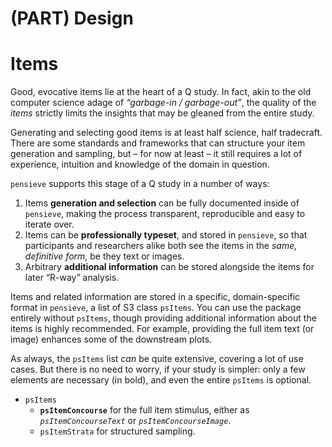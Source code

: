 # (PART) Design {-} 

# Items

Good, evocative items lie at the heart of a Q study.
In fact, akin to the old computer science adage of  *"garbage-in / garbage-out"*, the quality of the *items* strictly limits the insights that may be gleaned from the entire study.

Generating and selecting good items is at least half science, half tradecraft.
There are some standards and frameworks that can structure your item generation and sampling, but -- for now at least -- it still requires a lot of experience, intuition and knowledge of the domain in question.

`pensieve` supports this stage of a Q study in a number of ways:

1. Items **generation and selection** can be fully documented inside of `pensieve`, making the process transparent, reproducible and easy to iterate over.
2. Items can be **professionally typeset**, and stored in `pensieve`, so that participants and researchers alike both see the items in the *same, definitive form*, be they text or images.
3. Arbitrary **additional information** can be stored alongside the items for later "R-way" analysis.

Items and related information are stored in a specific, domain-specific format in `pensieve`, a list of S3 class `psItems`.
You can use the package entirely without `psItems`, though providing additional information about the items is highly recommended.
For example, providing the full item text (or image) enhances some of the downstream plots.

As always, the `psItems` list *can* be quite extensive, covering a lot of use cases.
But there is no need to worry, if your study is simpler: 
only a few elements are necessary (in bold), and even the entire `psItems` is optional.

- `psItems`
  -  **`psItemConcourse`** for the full item stimulus, either as
    *`psItemConcourseText`* or
    *`psItemConcourseImage`*.
  - `psItemStrata` for structured sampling.

